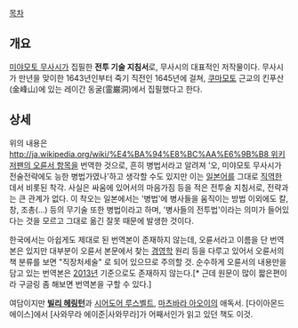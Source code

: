[[목차]]

== 개요 ==
[[미야모토 무사시]]가 집필한 '''전투 기술 지침서'''로, 무사시의 대표적인 저작물이다. 무사시가 만년을 맞이한 1643년인부터 죽기 직전인 1645년에 걸쳐, [[쿠마모토]] 근교의 킨푸산(金峰山)에 있는 레이간 동굴(霊巌洞)에서 집필했다고 한다.

== 상세 ==
위의 내용은 [[http://ja.wikipedia.org/wiki/%E4%BA%94%E8%BC%AA%E6%9B%B8 위키 저팬의 오륜서 항목]]을 번역한 것으로, 흔히 병법서라고 알려져 '오, 미야모토 무사시가 전술전략에도 능한 병법가였나'하고 생각할 수도 있지만 이는 [[일본어]]를 그대로 [[직역]]한 데서 비롯된 착각. 사실은 싸움에 있어서의 마음가짐 등을 적은 전투술 지침서로, 전략과는 큰 관계가 없다. 이 착오는 일본에서는 '병법'에 병사들을 움직이는 방법 이외에도 칼, 창, 조총(...) 등의 무기술 또한 병법이라고 하며, '병사들의 전투법'이라는 의미가 들어있다는 것을 모르고 그대로 옮긴 잘못 때문에 발생한 것이다. 

한국에서는 아쉽게도 제대로 된 번역본이 존재하지 않는데, 오륜서라고 이름을 단 번역본은 있지만 대부분이 오륜서 본문에서 찾는 [[경영학]] 원리 등을 다루고 있어서 오륜서의 책 분류를 보면 "직장처세술" 로 되어 있으므로 주의할 것. 순수하게 오륜서의 내용만을 담고 있는 번역본은 [[2013년]] 기준으로도 존재하지 않는다.[* 근데 원문이 많이 짧은편이라 구글링 좀 해보면 번역본을 구할 수 있다.]

여담이지만 '''[[빌리 헤링턴]]'''과 [[시어도어 루스벨트]], [[마츠바라 아오이]]의 애독서. [다이아몬드 에이스]에서 [사와무라 에이준|사와무라]가 어째서인가 읽고 있던 책도 이것.
